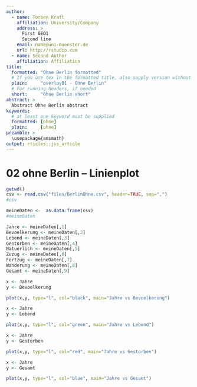 ```yaml
---
author:
  - name: Torben Kraft
    affiliation: University/Company
    address: >
      First GEO1
      Second line
    email: name@uni-muenster.de
    url: http://rstudio.com
  - name: Second Author
    affiliation: Affiliation
title:
  formatted: "Ohne Berlin formatted"
  # If you use tex in the formatted title, also supply version without
  plain:     "overlay01 - Ohne Berlin"
  # For running headers, if needed
  short:     "Ohne Berlin short"
abstract: >
  Abstract Ohne Berlin abstract
keywords:
  # at least one keyword must be supplied
  formatted: [ohne]
  plain:     [ohne]
preamble: >
  \usepackage{amsmath}
output: rticles::jss_article
---
```


# 02 ohne Berlin -- Linienplot

```r
getwd()
csv <- read.csv("files/BerlinOhne.csv", header=TRUE, sep=",")
#csv

meineDaten <-  as.data.frame(csv)
#meineDaten

Jahre <- meineDaten[,1]
Bevoelkerung <- meineDaten[,2]
Lebend <- meineDaten[,3]
Gestorben <- meineDaten[,4]
Natuerlich <- meineDaten[,5]
Zuzug <- meineDaten[,6]
Fortzug <- meineDaten[,7]
Wanderung <- meineDaten[,8]
Gesamt <- meineDaten[,9]

```
```r
x <- Jahre
y <- Bevoelkerung

plot(x,y, type="l", col="black", main="Jahre vs Bevoelkerung")
```
```r
x <- Jahre
y <- Lebend

plot(x,y, type="l", col="green", main="Jahre vs Lebend")
```
```r
x <- Jahre
y <- Gestorben

plot(x,y, type="l", col="red", main="Jahre vs Gestorben")
```
```r
x <- Jahre
y <- Gesamt

plot(x,y, type="l", col="blue", main="Jahre vs Gesamt")
```
